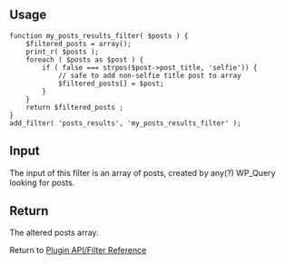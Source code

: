 == Usage ==

<pre>
function my_posts_results_filter( $posts ) {
	$filtered_posts = array();
	print_r( $posts );
	foreach ( $posts as $post ) {
		if ( false === strpos($post->post_title, 'selfie')) {
			// safe to add non-selfie title post to array
			$filtered_posts[] = $post;
		}
	}
	return $filtered_posts ;
}
add_filter( 'posts_results', 'my_posts_results_filter' );
</pre>

== Input ==

The input of this filter is an array of posts, created by any(?) WP_Query looking for posts.

== Return ==

The altered posts array.

Return to [[Plugin API/Filter Reference]]